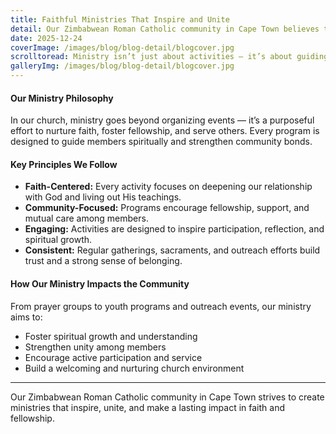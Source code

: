---
title: Faithful Ministries That Inspire and Unite
detail: Our Zimbabwean Roman Catholic community in Cape Town believes that meaningful ministry strengthens faith, fosters unity, and nurtures spiritual growth.
date: 2025-12-24
coverImage: /images/blog/blog-detail/blogcover.jpg
scrolltoread: Ministry isn’t just about activities — it’s about guiding, supporting, and connecting members through faith. Discover how our approach builds a vibrant and engaged church community.
galleryImg: /images/blog/blog-detail/blogcover.jpg
---

#### Our Ministry Philosophy

In our church, ministry goes beyond organizing events — it’s a purposeful effort to nurture faith, foster fellowship, and serve others. Every program is designed to guide members spiritually and strengthen community bonds.

#### Key Principles We Follow

- **Faith-Centered:** Every activity focuses on deepening our relationship with God and living out His teachings.  
- **Community-Focused:** Programs encourage fellowship, support, and mutual care among members.  
- **Engaging:** Activities are designed to inspire participation, reflection, and spiritual growth.  
- **Consistent:** Regular gatherings, sacraments, and outreach efforts build trust and a strong sense of belonging.

#### How Our Ministry Impacts the Community

From prayer groups to youth programs and outreach events, our ministry aims to:  
- Foster spiritual growth and understanding  
- Strengthen unity among members  
- Encourage active participation and service  
- Build a welcoming and nurturing church environment

---

Our Zimbabwean Roman Catholic community in Cape Town strives to create ministries that inspire, unite, and make a lasting impact in faith and fellowship.
